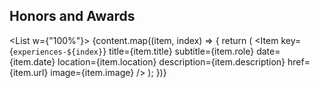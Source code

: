 
## Honors and Awards

<List w={"100%"}>
  {content.map((item, index) => {
    return (
      <Item
        key={`experiences-${index}`}
        title={item.title}
        subtitle={item.role}
        date={item.date}
        location={item.location}
        description={item.description}
        href={item.url}
        image={item.image}
      />
    );
  })}
</List>
